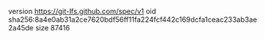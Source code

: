 version https://git-lfs.github.com/spec/v1
oid sha256:8a4e0ab31a2ce7620bdf56ff11fa224fcf442c169dcfa1ceac233ab3ae2a45de
size 87416
